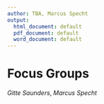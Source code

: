 ```yaml
---
author: TBA, Marcus Specht
output:
  html_document: default
  pdf_document: default
  word_document: default
---
```


# Focus Groups
*Gitte Saunders*, *Marcus Specht*
